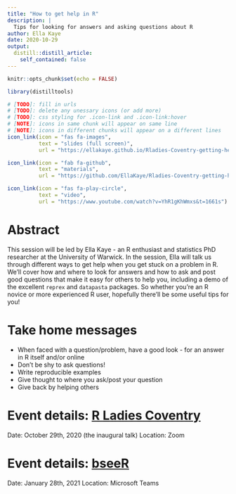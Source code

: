 ```yaml
---
title: "How to get help in R"
description: |
  Tips for looking for answers and asking questions about R
author: Ella Kaye
date: 2020-10-29
output:
  distill::distill_article:
    self_contained: false
---
```


```r
knitr::opts_chunk$set(echo = FALSE)
```

```r
library(distilltools)
```

```r
# [TODO]: fill in urls
# [TODO]: delete any unessary icons (or add more)
# [TODO]: css styling for .icon-link and .icon-link:hover
# [NOTE]: icons in same chunk will appear on same line
# [NOTE]: icons in different chunks will appear on a different lines
icon_link(icon = "fas fa-images",
          text = "slides (full screen)",
          url = "https://ellakaye.github.io/Rladies-Coventry-getting-help-in-R/getting_help_in_R.html#1")

icon_link(icon = "fab fa-github",
          text = "materials",
          url = "https://github.com/EllaKaye/Rladies-Coventry-getting-help-in-R")

icon_link(icon = "fas fa-play-circle",
          text = "video",
          url = "https://www.youtube.com/watch?v=YhR1gKhWmxs&t=1661s")
```
  
# Abstract

This session will be led by Ella Kaye - an R enthusiast and statistics PhD researcher at the University of Warwick. In the session, Ella will talk us through different ways to get help when you get stuck on a problem in R. We’ll cover how and where to look for answers and how to ask and post good questions that make it easy for others to help you, including a demo of the excellent `reprex` and `datapasta` packages. So whether you’re an R novice or more experienced R user, hopefully there’ll be some useful tips for you!

# Take home messages

- When faced with a question/problem, have a good look - for an answer in R itself and/or online
- Don't be shy to ask questions!
- Write reproducible examples
- Give thought to where you ask/post your question
- Give back by helping others

# Event details: [R Ladies Coventry](https://www.meetup.com/rladies-coventry/events/273429872/)

Date: October 29th, 2020 (the inaugural talk)
Location: Zoom

# Event details: [bseeR](https://www.ellenwebborn.com/rusergroup/)

Date: January 28th, 2021
Location: Microsoft Teams



